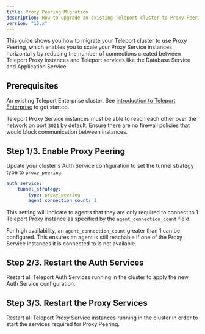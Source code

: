 ```yaml
---
title: Proxy Peering Migration
description: How to upgrade an existing Teleport cluster to Proxy Peering mode.
version: "15.x"
---
```


This guide shows you how to migrate your Teleport
cluster to use Proxy Peering, which enables you to scale
your Proxy Service instances horizontally by reducing the
number of connections created between Teleport Proxy instances
and Teleport services like the Database Service and Application Service.

## Prerequisites

An existing Teleport Enterprise cluster. See [introduction to Teleport Enterprise](/docs/choose-an-edition/teleport-enterprise/introduction) to get started.

Teleport Proxy Service instances must be able to reach each other over the network on port
`3021` by default. Ensure there are no firewall policies that would block communication
between instances.

## Step 1/3. Enable Proxy Peering

Update your cluster's Auth Service configuration to set the tunnel strategy type
to `proxy_peering`.

```yaml
auth_service:
    tunnel_strategy:
        type: proxy_peering
        agent_connection_count: 1
```

This setting will indicate to agents that they are only required to connect to 1
Teleport Proxy instance as specified by the `agent_connection_count` field.

For high availability, an `agent_connection_count` greater than 1 can be configured.
This ensures an agent is still reachable if one of the Proxy Service instances it is connected to is not available.

## Step 2/3. Restart the Auth Services

Restart all Teleport Auth Services running in the cluster to apply the new Auth Service
configuration.

## Step 3/3. Restart the Proxy Services

Restart all Teleport Proxy Service instances running in the cluster in order to
start the services required for Proxy Peering.
